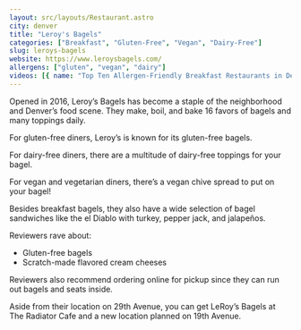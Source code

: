 ```yaml
---
layout: src/layouts/Restaurant.astro
city: denver
title: "Leroy's Bagels"
categories: ["Breakfast", "Gluten-Free", "Vegan", "Dairy-Free"]
slug: leroys-bagels
website: https://www.leroysbagels.com/
allergens: ["gluten", "vegan", "dairy"]
videos: [{ name: "Top Ten Allergen-Friendly Breakfast Restaurants in Denver, Colorado", url: "https://www.youtube.com/watch?v=h3YFkmc6GvU" }]
---
```


Opened in 2016, Leroy’s Bagels has become a staple of the neighborhood and Denver’s food scene. They make, boil, and bake 16 favors of bagels and many toppings daily.

For gluten-free diners, Leroy’s is known for its gluten-free bagels.

For dairy-free diners, there are a multitude of dairy-free toppings for your bagel.

For vegan and vegetarian diners, there’s a vegan chive spread to put on your bagel!

Besides breakfast bagels, they also have a wide selection of bagel sandwiches like the el Diablo with turkey, pepper jack, and jalapeños.

Reviewers rave about:
* Gluten-free bagels
* Scratch-made flavored cream cheeses

Reviewers also recommend ordering online for pickup since they can run out bagels and seats inside.

Aside from their location on 29th Avenue, you can get LeRoy’s Bagels at The Radiator Cafe and a new location planned on 19th Avenue.
